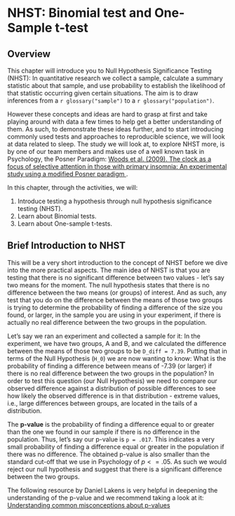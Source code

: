# NHST: Binomial test and One-Sample t-test

## Overview

This chapter will introduce you to Null Hypothesis Significance Testing (NHST): In quantitative research we collect a sample, calculate a summary statistic about that sample, and use probability to establish the likelihood of that statistic occurring given certain situations. The aim is to draw inferences from a `r glossary("sample")` to a `r glossary("population")`. 

However these concepts and ideas are hard to grasp at first and take playing around with data a few times to help get a better understanding of them. As such, to demonstrate these ideas further, and to start introducing commonly used tests and approaches to reproducible science, we will look at data related to sleep. The study we will look at, to explore NHST more, is by one of our team members and makes use of a well known task in Psychology, the Posner Paradigm: <a href = "https://www.sciencedirect.com/science/article/pii/S0005796708002738" target = "_blank">Woods et al. (2009). The clock as a focus of selective attention in those with primary insomnia: An experimental study using a modified Posner paradigm </a>. 

In this chapter, through the activities, we will:

1. Introduce testing a hypothesis through null hypothesis significance testing (NHST).
2. Learn about Binomial tests.
3. Learn about One-sample t-tests.


## Brief Introduction to NHST

This will be a very short introduction to the concept of NHST before we dive into the more practical aspects. The main idea of NHST is that you are testing that there is no significant difference between two values - let's say two means for the moment. The null hypothesis states that there is no difference between the two means (or groups) of interest. And as such, any test that you do on the difference between the means of those two groups is trying to determine the probability of finding a difference of the size you found, or larger, in the sample you are using in your experiment, if there is actually no real difference between the two groups in the population.

Let's say we ran an experiment and collected a sample for it: In the experiment, we have two groups, A and B, and we calculated the difference between the means of those two groups to be `D_diff = 7.39`. Putting that in terms of the Null Hypothesis (`H_0`) we are now wanting to know: What is the probability of finding a difference between means of -7.39 (or larger) if there is no real difference between the two groups in the population? In order to test this question (our Null Hypothesis) we need to compare our observed difference against a distribution of possible differences to see how likely the observed difference is in that distribution - extreme values, i.e., large differences between groups, are located in the tails of a distribution.

The **p-value** is the probability of finding a difference equal to or greater than the one we found in our sample if there is no difference in the population. Thus, let's say our p-value is `p = .017`. This indicates a very small probability of finding a difference equal or greater in the population if there was no difference. The obtained p-value is also smaller than the standard cut-off that we use in Psychology of $p <= .05$. As such we would reject our null hypothesis and suggest that there is a significant difference between the two groups.

The following resource by Daniel Lakens is very helpful in deepening the understanding of the p-value and we recommend taking a look at it: [Understanding common misconceptions about p-values](data/06-s01/Understanding-common-misconceptions-about-p-values.pdf)


<!-- `r hide("Portfolio Point - Additional background on The Posner Paradigm")` -->
<!-- ```{block, type ="info"} -->
<!-- You don't need to read this to complete the activities it might help it make more sense.  -->

<!-- The Posner paradigm (Posner, 1980), or the Posner Cueing task, is an attentional shift task, often used in a variety of fields to test spatial attention and how this is impacted by disorders or injury. It works by having participants look at a fixation cross in the center of a screen. To either side is an empty box. After a short delay, a cue (e.g. an arrow, an asterisk, or some other attention grabbing image) appears in one of the boxes (e.g. the box to the left of the fixation). This stays on screen for a few hundred milliseconds and is then replaced by a second image called the target (e.g. a different shape or image). Participants then have to respond left or right depending on which side of the fixation the target appeared. The dependent variable (DV) is the time taken to respond to the target appearing.  -->

<!-- Key to the task is that in most trials the target will appear on the same side as the cue - the cue facilitates the target - and so participants will be quicker to respond. These are called valid trials. However, on some occasions the target will appear on the other side from the cue - e.g. the cue is on the left but the target appears on the right - and these are called invalid trials; participants will be slower to respond here as the cue misleads the participant.  -->

<!-- From that, you should be starting to get an idea of how a Posner paradigm can help to measure attention and how it can help determine if people have issues in shifting attention (particularly from the invalid trials). -->

<!-- Reference: -->

<!-- <a href="https://www.tandfonline.com/doi/abs/10.1080/00335558008248231" target = "_blank">Posner, M. (1980) Orienting of attention. Quarterly Journal of Experimental Psychology, 32(1), 3-25</a> -->
<!-- ``` -->
<!-- `r unhide()` -->
